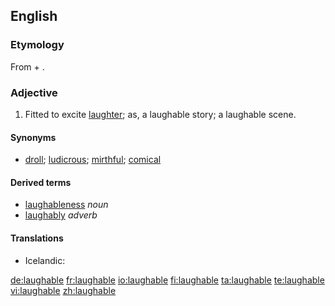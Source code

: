 ==English==

===Etymology===
From {{term|laugh}} + {{term|-able}}.

===Adjective===
{{en-adj}}

# Fitted to excite [[laughter]]; as, a laughable story; a laughable scene.

====Synonyms====
*[[droll]]; [[ludicrous]]; [[mirthful]]; [[comical]]

====Derived terms====
*[[laughableness]] ''noun''
*[[laughably]] ''adverb''

====Translations====
{{trans-top|fitted to exite laughter}}
* Icelandic: {{t+|is|hlægilegur}}
{{trans-mid}}
{{trans-bottom}}

[[de:laughable]]
[[fr:laughable]]
[[io:laughable]]
[[fi:laughable]]
[[ta:laughable]]
[[te:laughable]]
[[vi:laughable]]
[[zh:laughable]]
